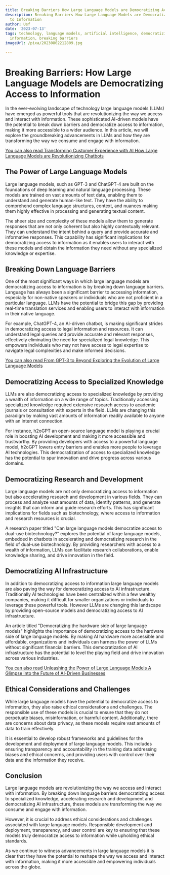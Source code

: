 ```yaml
---
title: Breaking Barriers How Large Language Models are Democratizing Access to Information
description: Breaking Barriers How Large Language Models are Democratizing Access
  to Information
author: Usf
date: '2023-07-13'
tags: technology, language models, artificial intelligence, democratizing access,
  information, breaking barriers
imageUrl: /pixa/20230802212809.jpg

---
```

#  Breaking Barriers: How Large  Language Models are Democratizing Access to Information

In  the ever-evolving landscape of technology large language models  (LLMs) have emerged as powerful tools that are revolutionizing the  way we access and interact with  information. These sophisticated AI-driven models have the  potential to break down  barriers and democratize access to information, making it more accessible to a wider audience. In this article, we will explore the groundbreaking advancements in LLMs and how they are  transforming the  way we consume  and engage with information.

[You can also read Transforming Customer Experience with AI How Large Language Models are Revolutionizing Chatbots](Transforming%20Customer%20Experience%20with%20AI%20How%20Large%20Language%20Models%20are%20Revolutionizing%20Chatbots)


## The Power of Large Language Models

Large language models, such as GPT-3  and ChatGPT-4  are built on the foundations of deep learning and natural language processing. These models are trained on vast amounts of text data, enabling them to understand and generate human-like text. They have the ability to comprehend complex language structures,  context, and nuances making them highly effective in processing and generating textual content.

The sheer size and complexity of these models allow them to generate  responses that are not only coherent but also highly contextually relevant. They can understand the intent behind a query and provide accurate and informative  responses. This capability has significant implications for democratizing access to information as it enables users to interact with these models and obtain the information they need without any specialized  knowledge or expertise.

##  Breaking Down Language Barriers

One of the most significant ways in which large language models are democratizing access to information is  by breaking down language barriers. Language has  always  been a significant barrier to accessing  information, especially for non-native speakers or  individuals who are not proficient in a particular language. LLMs have the potential to bridge  this gap by providing real-time translation services and enabling  users to interact with information in their native language.

For example, ChatGPT-4, an AI-driven chatbot,  is making  significant strides in democratizing access to legal information and  resources. It can understand legal  queries  and provide accurate and relevant responses, effectively eliminating the  need for specialized legal knowledge.  This empowers individuals who may  not  have  access to legal expertise to navigate legal complexities and  make informed decisions.

[You can also read From GPT-3  to Beyond Exploring the Evolution of  Large Language Models](From%20GPT-3%20to%20Beyond%20Exploring%20the%20Evolution%20of%20Large%20Language%20Models)


## Democratizing Access to  Specialized Knowledge

LLMs  are also democratizing access  to specialized knowledge by providing a wealth of information on a wide range of  topics. Traditionally accessing specialized knowledge required extensive research access to academic journals or consultation with experts in the field.  LLMs are changing this paradigm  by making vast amounts of  information readily available to anyone  with an internet connection.

For instance, h2oGPT an open-source language model is playing a crucial role  in boosting AI development and making it more accessible and trustworthy. By  providing developers with access to a powerful language model, h2oGPT lowers entry barriers and enables more people  to leverage AI technologies.  This democratization  of access to specialized knowledge has the potential to spur innovation and drive progress across various domains.

## Democratizing Research and Development

Large language models are not only democratizing access to information but also accelerating research and development in various  fields. They can process and analyze vast amounts of data, identify patterns, and generate insights that can inform and guide  research efforts. This has significant implications for fields such as biotechnology,  where access to information and research resources  is crucial.

A research paper titled  "Can large language models democratize access to dual-use  biotechnology?" explores  the potential of large language models, embedded in chatbots in accelerating and democratizing research in the field of dual-use biotechnology. By providing researchers with  access to a  wealth of  information, LLMs  can facilitate research collaborations, enable knowledge sharing, and drive innovation in the field.

## Democratizing  AI Infrastructure

In addition to democratizing access to information large language models are also  paving  the way for democratizing access to AI infrastructure. Traditionally AI technologies  have been centralized within a few wealthy companies, making it difficult for  smaller organizations or individuals to leverage  these powerful tools. However LLMs are changing this landscape by providing open-source models and  democratizing access to  AI infrastructure.

An article titled "Democratizing the hardware side of large language  models" highlights  the importance of democratizing access  to  the hardware side of large language models. By making AI hardware more accessible and affordable, organizations and individuals  can harness the power of LLMs without significant financial barriers. This democratization of AI infrastructure has the potential to level the playing field and drive innovation across various industries.

[You can also read Unleashing the  Power of Large Language Models A Glimpse into the Future  of AI-Driven Businesses](Unleashing%20the%20Power%20of%20Large%20Language%20Models%20A%20Glimpse%20into%20the%20Future%20of%20AI-Driven%20Businesses)


## Ethical Considerations and Challenges

While large language models  have the potential to democratize access to information, they also  raise ethical  considerations and  challenges. The responsible use of these models is crucial to ensure that they do not perpetuate biases, misinformation, or harmful content. Additionally, there are  concerns about data  privacy, as these models require vast amounts of data to train effectively.

It is essential to develop robust frameworks and guidelines for the development and deployment  of  large language models. This includes ensuring transparency  and accountability in the training data addressing biases and ethical concerns, and providing users with control over their data  and the information they receive.

## Conclusion

Large language models are revolutionizing the  way we access and interact with information.  By breaking down language barriers democratizing access to  specialized knowledge, accelerating research and development  and democratizing AI infrastructure, these models are transforming the way we  consume and engage with information.

However, it is crucial to address ethical considerations and challenges  associated with large language models. Responsible development and deployment, transparency, and user control are key to ensuring that these models  truly democratize access to information while upholding ethical standards.

As we continue  to witness advancements in large  language  models it is clear that they have the potential to reshape the way we access and interact with information, making it more accessible  and empowering individuals across the globe.